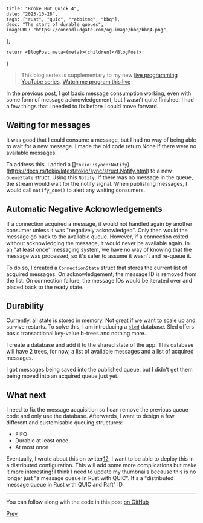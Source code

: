     title: "Broke But Quick 4",
    date: "2023-10-28",
    tags: ["rust", "quic", "rabbitmq", "bbq"],
    desc: "The start of durable queues",
    imageURL: "https://conradludgate.com/og-image/bbq/bbq4.png",
};

    return <BlogPost meta={meta}>{children}</BlogPost>;
}

> This blog series is supplementary to my new [live programming YouTube series](https://www.youtube.com/playlist?list=PLviKKZqzhk18R69OM7EtMHGrKXCHHfdfl).
> [Watch me program this live](https://youtu.be/PoqIy3dOR_Q)

In the [previous post](/posts/bbq3), I got basic message consumption working, even with some form of message acknowledgement,
but I wasn't quite finished. I had a few things that I needed to fix before I could move forward.

## Waiting for messages

It was good that I could consume a message, but I had no way of being able to wait for a new message. I made the old code return None if
there were no available messages.

To address this, I added a []`tokio::sync::Notify`}(https://docs.rs/tokio/latest/tokio/sync/struct.Notify.html) to a new `QueueState`
struct. Using this `Notify`. If there was no message in the queue, the stream would wait for the notify signal. When publishing messages,
I would call `notify_one()` to alert any waiting consumers.

## Automatic Negative Acknowledgements

If a connection acquired a message, it would not handled again by another consumer unless it was "negatively acknowledged".
Only then would the message go back to the available queue. However, if a connection exited without acknowledging the message,
it would never be available again. In an "at least once" messaging system, we have no way of knowing that the message was processed,
so it's safer to assume it wasn't and re-queue it.

To do so, I created a `ConnectionState` struct that stores the current list of acquired messages. On acknowledgement, the message ID
is removed from the list. On connection failure, the message IDs would be iterated over and placed back to the ready state.

## Durability

Currently, all state is stored in memory. Not great if we want to scale up and survive restarts. To solve this, I am introducing
a [`sled`](https://docs.rs/sled/latest/sled/index.html) database. Sled offers basic transactional key-value b-trees and nothing more.

I create a database and add it to the shared state of the app. This database will have 2 trees, for now,
a list of available messages and a list of acquired messages.

I got messages being saved into the published queue, but I didn't get them being moved into an acquired queue just yet.

## What next

I need to fix the message acquisition so I can remove the previous queue code and only use the database.
Afterwards, I want to design a few different and customisable queuing structures:
* FIFO
* Durable at least once
* At most once

Eventually, I wrote about this on twitter[1](https://nitter.net/ConradLudgate/status/1717073752414929360)[2](https://nitter.net/ConradLudgate/status/1717805637713994173),
I want to be able to deploy this in a distributed configuration. This will add some more complications but make it more interesting! I think
I need to update my thumbnails because this is no longer just "a message queue in Rust with QUIC". It's a "distributed message queue in Rust with QUIC and Raft" :D

---

You can follow along with the code in this post [on GitHub](https://github.com/conradludgate/broke-but-quick/tree/7e415c3212829bc95abb8c0928a618b074501b01)

[Prev](/posts/bbq3)
